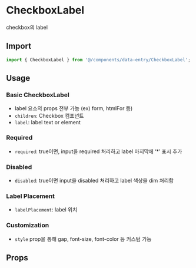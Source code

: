 
<Meta of={CheckboxLabelStories} />

# CheckboxLabel

checkbox의 label

## Import

```js
import { CheckboxLabel } from '@/components/data-entry/CheckboxLabel';
```

## Usage

### Basic CheckboxLabel

- label 요소의 props 전부 가능 (ex) form, htmlFor 등)
- `children`: Checkbox 컴포넌트
- `label`: label text or element

<Canvas of={CheckboxLabelStories.BasicCheckboxLabel} />

### Required

- `required`: true이면, input을 required 처리하고 label 마지막에 ‘\*’ 표시 추가

<Canvas of={CheckboxLabelStories.Required} />

### Disabled

- `disabled`: true이면 input을 disabled 처리하고 label 색상을 dim 처리함

<Canvas of={CheckboxLabelStories.Disabled} />

### Label Placement

- `labelPlacement`: label 위치

<Canvas of={CheckboxLabelStories.LabelPlacement} />

### Customization

- `style` prop을 통해 gap, font-size, font-color 등 커스텀 가능

<Canvas of={CheckboxLabelStories.Customization} />

## Props

<ArgTypes of={CheckboxLabelStories} sort="alpha" />

